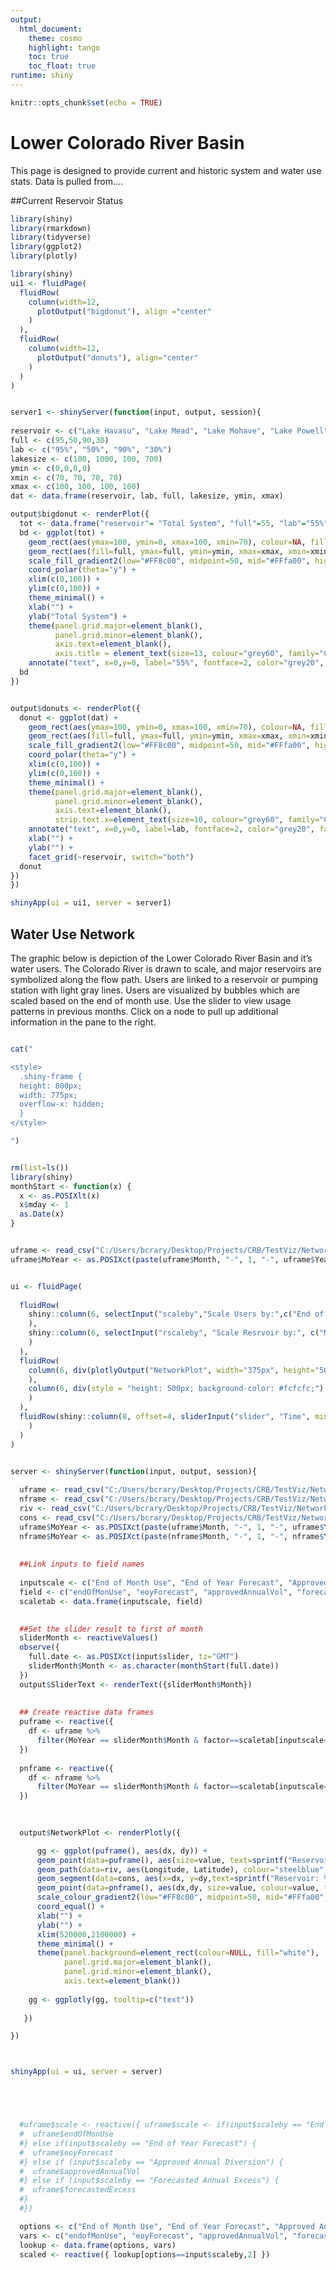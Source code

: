 ```yaml
---
output: 
  html_document:
    theme: cosmo
    highlight: tango
    toc: true
    toc_float: true
runtime: shiny
---
```


```r
knitr::opts_chunk$set(echo = TRUE)


```


# Lower Colorado River Basin
This page is designed to provide current and historic system and water use stats. Data is pulled from.... 


##Current Reservoir Status  

```r
library(shiny)
library(rmarkdown)
library(tidyverse)
library(ggplot2)
library(plotly)


```




``` r


library(shiny)
ui1 <- fluidPage(
  fluidRow(
    column(width=12,
      plotOutput("bigdonut"), align ="center"
    )
  ), 
  fluidRow(
    column(width=12,
      plotOutput("donuts"), align="center"
    )
  )
)  


server1 <- shinyServer(function(input, output, session){
  
reservoir <- c("Lake Havasu", "Lake Mead", "Lake Mohave", "Lake Powell")
full <- c(95,50,90,30)
lab <- c("95%", "50%", "90%", "30%")
lakesize <- c(100, 1000, 100, 700)
ymin <- c(0,0,0,0)
xmin <- c(70, 70, 70, 70)
xmax <- c(100, 100, 100, 100)
dat <- data.frame(reservoir, lab, full, lakesize, ymin, xmax)

output$bigdonut <- renderPlot({
  tot <- data.frame("reservoir"= "Total System", "full"=55, "lab"="55%", "lakesize"=10000,"ymin"=0,"xmin"=70, "xmax"=100)
  bd <- ggplot(tot) + 
    geom_rect(aes(ymax=100, ymin=0, xmax=100, xmin=70), colour=NA, fill="grey90") +
    geom_rect(aes(fill=full, ymax=full, ymin=ymin, xmax=xmax, xmin=xmin)) +
    scale_fill_gradient2(low="#FF8c00", midpoint=50, mid="#FFfa00", high="#00ff83", limits=c(0,100), guide=FALSE) +
    coord_polar(theta="y") +
    xlim(c(0,100)) + 
    ylim(c(0,100)) + 
    theme_minimal() +
    xlab("") + 
    ylab("Total System") +
    theme(panel.grid.major=element_blank(),
          panel.grid.minor=element_blank(),
          axis.text=element_blank(), 
          axis.title = element_text(size=13, colour="grey60", family="Calibri")) +
    annotate("text", x=0,y=0, label="55%", fontface=2, color="grey20", family="Calibri", size=18) 
  bd
})


output$donuts <- renderPlot({
  donut <- ggplot(dat) + 
    geom_rect(aes(ymax=100, ymin=0, xmax=100, xmin=70), colour=NA, fill="grey90") +
    geom_rect(aes(fill=full, ymax=full, ymin=ymin, xmax=xmax, xmin=xmin)) +
    scale_fill_gradient2(low="#FF8c00", midpoint=50, mid="#FFfa00", high="#00ff83", limits=c(0,100), guide=FALSE) +
    coord_polar(theta="y") +
    xlim(c(0,100)) + 
    ylim(c(0,100)) + 
    theme_minimal() +
    theme(panel.grid.major=element_blank(),
          panel.grid.minor=element_blank(),
          axis.text=element_blank(),
          strip.text.x=element_text(size=10, colour="grey60", family="Calibri")) +
    annotate("text", x=0,y=0, label=lab, fontface=2, color="grey20", family="Calibri", size=14) +
    xlab("") + 
    ylab("") +
    facet_grid(~reservoir, switch="both")
  donut
})  
})

shinyApp(ui = ui1, server = server1) 

```


## Water Use Network
The graphic below is depiction of the Lower Colorado River Basin and it's water users. The Colorado River is drawn to scale, and major reservoirs are symbolized along the flow path. Users are linked to a reservoir or pumping station with light gray lines. Users are visualized by bubbles which are scaled based on the end of month use. Use the slider to view usage patterns in previous months. Click on a node to pull up additional information in the pane to the right. 


``` r


  
``` 

``` r
  
cat("

<style>
  .shiny-frame {
  height: 800px;
  width: 775px;
  overflow-x: hidden;
  }
</style>

")


rm(list=ls())
library(shiny)
monthStart <- function(x) {
  x <- as.POSIXlt(x)
  x$mday <- 1
  as.Date(x)
}


uframe <- read_csv("C:/Users/bcrary/Desktop/Projects/CRB/TestViz/NetworkXY/Users.csv", col_types=cols())
uframe$MoYear <- as.POSIXct(paste(uframe$Month, "-", 1, "-", uframe$Year, sep=""), format="%m-%d-%Y")


ui <- fluidPage(
  
  fluidRow(
    shiny::column(6, selectInput("scaleby","Scale Users by:",c("End of Month Use", "End of Year Forecast", "Approved Annual Diversion", "Forecasted Annual Excess"))
    ),
    shiny::column(6, selectInput("rscaleby", "Scale Resrvoir by:", c("Maximum Storage", "End of Month Storage", "Percent Storage Change from Prior Year"))
    )
  ),
  fluidRow(
    column(6, div(plotlyOutput("NetworkPlot", width="375px", height="500px"))
    ), 
    column(6, div(style = "height: 500px; background-color: #fcfcfc;")
    )
  ),  
  fluidRow(shiny::column(8, offset=4, sliderInput("slider", "Time", min = min(uframe$MoYear),max =max(uframe$MoYear),value=max(uframe$MoYear),timeFormat="%b %Y", animate = TRUE)
    )
  )
)


server <- shinyServer(function(input, output, session){
  
  uframe <- read_csv("C:/Users/bcrary/Desktop/Projects/CRB/TestViz/NetworkXY/Users.csv") %>% gather("factor", "value", 11:14)
  nframe <- read_csv("C:/Users/bcrary/Desktop/Projects/CRB/TestViz/NetworkXY/Nodes.csv") %>% gather("factor", "value", 4:7)
  riv <- read_csv("C:/Users/bcrary/Desktop/Projects/CRB/TestViz/NetworkXY/River.csv")
  cons <- read_csv("C:/Users/bcrary/Desktop/Projects/CRB/TestViz/NetworkXY/connections.csv") 
  uframe$MoYear <- as.POSIXct(paste(uframe$Month, "-", 1, "-", uframe$Year, sep=""), format="%m-%d-%Y")
  nframe$MoYear <- as.POSIXct(paste(nframe$Month, "-", 1, "-", nframe$Year, sep=""), format="%m-%d-%Y")
  
  
  ##Link inputs to field names
  
  inputscale <- c("End of Month Use", "End of Year Forecast", "Approved Annual Diversion", "Forecasted Annual Excess", "Maximum Storage", "End of Month Storage", "Percent Storage Change from Prior Year")
  field <- c("endOfMonUse", "eoyForecast", "approvedAnnualVol", "forecastedExcess", "MaxStorage", "LiveStoragePerc", "PriorYearStorageChange")
  scaletab <- data.frame(inputscale, field)

  
  ##Set the slider result to first of month
  sliderMonth <- reactiveValues()
  observe({
    full.date <- as.POSIXct(input$slider, tz="GMT")
    sliderMonth$Month <- as.character(monthStart(full.date))
  })
  output$SliderText <- renderText({sliderMonth$Month})
  
  
  ## Create reactive data frames
  puframe <- reactive({
    df <- uframe %>% 
      filter(MoYear == sliderMonth$Month & factor==scaletab[inputscale==input$scaleby,2])
  })
  
  pnframe <- reactive({
    df <- nframe %>% 
      filter(MoYear == sliderMonth$Month & factor==scaletab[inputscale==input$rscaleby,2]) 
  })
  

  
  output$NetworkPlot <- renderPlotly({

      gg <- ggplot(puframe(), aes(dx, dy)) + 
      geom_point(data=puframe(), aes(size=value, text=sprintf("Reservoir: %s",User), ids=User), alpha=0.5) +
      geom_path(data=riv, aes(Longitude, Latitude), colour="steelblue", alpha=0.8, size=1) +
      geom_segment(data=cons, aes(x=dx, y=dy,text=sprintf("Reservoir: %s",User), xend=Diversionx, yend=Diversiony), color="steelblue", size=0.5, alpha=0.2) +
      geom_point(data=pnframe(), aes(dx,dy, size=value, colour=value, text=sprintf("Reservoir: %s",Reservoir))) +
      scale_colour_gradient2(low="#FF8c00", midpoint=50, mid="#FFfa00", high="#00ff83",guide=FALSE) +
      coord_equal() +
      xlab("") + 
      ylab("") + 
      xlim(520000,2100000) +
      theme_minimal() +
      theme(panel.background=element_rect(colour=NULL, fill="white"), 
            panel.grid.major=element_blank(), 
            panel.grid.minor=element_blank(), 
            axis.text=element_blank())
      
    gg <- ggplotly(gg, tooltip=c("text")) 
    
   })

})



shinyApp(ui = ui, server = server)





  #uframe$scale <- reactive({ uframe$scale <- if(input$scaleby == "End of Month Use") {
  #  uframe$endOfMonUse
  #} else if(input$scaleby == "End of Year Forecast") {
  #  uframe$eoyForecast 
  #} else if (input$scaleby == "Approved Annual Diversion") {
  #  uframe$approvedAnnualVol
  #} else if (input$scaleby == "Forecasted Annual Excess") {
  #  uframe$forecastedExcess
  #}
  #})

  options <- c("End of Month Use", "End of Year Forecast", "Approved Annual Diversion", "Forecasted Annual Excess")
  vars <- c("endofMonUse", "eoyForecast", "approvedAnnualVol", "forecastedExcess")
  lookup <- data.frame(options, vars)
  scaled <- reactive({ lookup[options==input$scaleby,2] })
  



``` 










